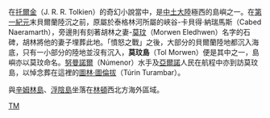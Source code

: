 在[[托爾金|托爾金]]（J. R. R. Tolkien）的奇幻小說當中，是[[中土大陸|中土大陸]]極西的島嶼之一。在[[第一紀元|第一紀元]]末貝爾蘭陸沉之前，原屬於泰格林河所屬的峽谷-卡貝得·納瑞馬斯（Cabed Naeramarth），旁邊則有刻著胡林之妻-[[莫玟|莫玟]]（Morwen Eledhwen）名字的石碑，胡林將他的妻子埋葬此地。「憤怒之戰」之後，大部分的貝爾蘭陸地都沉入海底，只有一小部分的陸地並沒有沉入，'''莫玟島'''（Tol Morwen）便是其中之一，島嶼亦以莫玟命名。[[努曼諾爾|努曼諾爾]]（Númenor）水手及[[亞爾諾|亞爾諾]]人民在航程中亦到訪莫玟島，以悼念葬在這裡的[[圖林·圖倫拔|圖林·圖倫拔]]（Túrin Turambar）。

與[[辛姆林島|辛姆林島]]、[[浮陰島|浮陰島]]坐落在[[林頓|林頓]]西北方海外區域。

[[Category:中土大陸的地理|TM]]